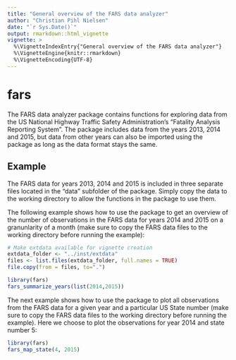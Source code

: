 ```yaml
---
title: "General overview of the FARS data analyzer"
author: "Christian Pihl Nielsen"
date: "`r Sys.Date()`"
output: rmarkdown::html_vignette
vignette: >
  %\VignetteIndexEntry{"General overview of the FARS data analyzer"}
  %\VignetteEngine{knitr::rmarkdown}
  %\VignetteEncoding{UTF-8}
---
```


# fars

The FARS data analyzer package contains functions for exploring data from the US National Highway Traffic Safety Administration's "Fatality Analysis Reporting System". The package includes data from the years 2013, 2014 and 2015, but data from other years can also be imported using the package as long as the data format stays the same.

## Example

The FARS data for years 2013, 2014 and 2015 is included in three separate files located in the "data" subfolder of the package. Simply copy the data to the working directory to allow the functions in the package to use them.

The following example shows how to use the package to get an overview of the number of observations in the FARS data for years 2014 and 2015 on a granunlarity of a month (make sure to copy the FARS data files to the working directory before running the example):

```r
# Make extdata available for vignette creation
extdata_folder <- "../inst/extdata"
files <- list.files(extdata_folder, full.names = TRUE)
file.copy(from = files, to=".")
```

```r
library(fars)
fars_summarize_years(list(2014,2015))
```

The next example shows how to use the package to plot all observations from the FARS data for a given year and a particular US State number (make sure to copy the FARS data files to the working directory before running the example). Here we choose to plot the observations for year 2014 and state number 5:

```r
library(fars)
fars_map_state(4, 2015)
```
